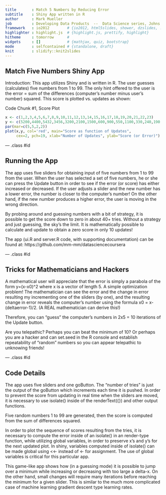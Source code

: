 ```yaml
---
title       : Match 5 Numbers by Reducing Error
subtitle    : Shiny App written in R
author      : Mark Mueller
job         : Developing Data Products  --  Data Science series, Johns Hopkins/Coursera 
framework   : io2012        # {io2012, html5slides, shower, dzslides, ...}
highlighter : highlight.js  # {highlight.js, prettify, highlight}
hitheme     : tomorrow      # 
widgets     : []            # {mathjax, quiz, bootstrap}
mode        : selfcontained # {standalone, draft}
knit        : slidify::knit2slides
---
```


## Match Five Numbers Shiny App

Introduction: 
This app utilizes Shiny and is written in R.  The user guesses (calculates) five numbers from 1 to 99.  The only hint offered to the user is the error =  sum of the differences (computer's number minus user's number) squared.  This score is plotted vs. updates as shown:

Code Chunk #1, Score Plot
```r
x <- c(1,2,3,4,5,6,7,8,9,10,11,12,13,14,15,16,17,18,19,20,21,22,23)
y <- c(5200,4400,5432,3456,3200,2100,1500,600,900,550,1100,330,240,190,95,220,82,99,43,33,55,22,10)
par(mar=c(5,5,2,2))
plot(x,y, col='red', main="Score as function of Updates", 
     cex=2, pch=19, xlab="Number of Updates", ylab="Score (or Error)")
```

--- .class #id 

## Running the App

The app uses five sliders for obtaining input of five numbers from 1 to 99 from the user.  When the user has selected a set of five numbers, he or she can press the Update button in order to see if the error (or score) has either increased or decreased.  If the user adjusts a slider and the new number has a lower error, the number is closer to the computer's number!  On the other hand, if the new number produces a higher error, the user is moving in the wrong direction.

By probing around and guessing numbers with a bit of strategy, it is possible to get the score down to zero in about 40+ tries.  Without a strategy and just guessing, the sky's the limit.  It is mathematically possible to calculate and update to obtain a zero score in only 10 updates!

The app (ui.R and server.R code, with supporting documentation) can be found at:
               https://github.com/mm-mm/datasciencecoursera

--- .class #id 

## Tricks for Mathematicians and Hackers

A mathematical user will appreciate that the error is simply a parabola of the form y=(x-x0)^2 where x is a vector of length 5.  A simple optimization problem!  The mathematician can see the error and the change in error resulting my incrementing one of the sliders (by one), and the resulting change in error reveals the computer's number using the formula x0 = x-(deltaerror-1)/2.  (A REAL mathematician can derive this!)

Therefore, you can "guess" the computer's numbers in 2x5 = 10 iterations of the Update button. 

Are you telepathic?  Perhaps you can beat the minimum of 10?  Or perhaps you are a hacker and can set.seed in the R console and establish repeatability of "random" numbers so you can appear telepathic to unknowing friends!

--- .class #id 

##  Code Details

The app uses five sliders and one goButton.  The "number of tries" is just the output of the goButton which increments each time it is pushed.  In order to prevent the score from updating in real time when the sliders are moved, it is necessary to use isolate() inside of the renderText({}) and other output functions.

Five random numbers 1 to 99 are generated, then the score is computed from the sum of differences squared.  

In order to plot the sequence of scores resulting from the tries, it is necessary to compute the error inside of an isolate() in an render-type function, while utilizing global variables, in order to preserve x's and y's for the next updated plot.  In shiny, variables computed inside of isolate() can be made global using <<- instead of <- for assignment.  The use of global variables is critical for this particular app.

This game-like app shows how (in a guessing mode) it is possible to jump over a minimum while increasing or decreasing with too large a delta-x.  On the other hand, small changes will require many iterations before reaching the minimum for a given slider.  This is similar to the much more complicated case of machine learning gradient descent type learning rates.

